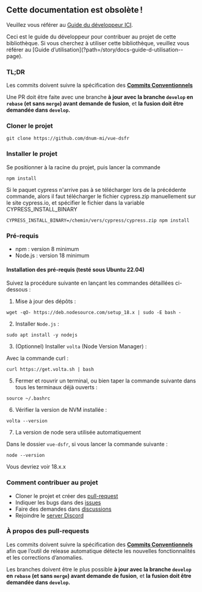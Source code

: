 
<Meta title="Docs/3. Guide du développeur" />


<div style={{border: 'solid 3px red', fontWeight: 700, padding: '1em'}}>

## Cette documentation est obsolète !

Veuillez vous référer au
[Guide du développeur ICI](https://vue-ds.fr/guide/pour-commencer).

</div>

<div style={{fontStyle: 'italic', fontWeight: 300 }}>
Ceci est le guide du développeur pour contribuer au projet de cette bibliothèque.
Si vous cherchez à utiliser cette bibliothèque, veuillez vous référer au
[Guide d’utilisation](?path=/story/docs-guide-d-utilisation--page).

### TL;DR

Les commits doivent suivre la spécification des **[Commits Conventionnels](https://www.conventionalcommits.org/fr/v1.0.0/)**

Une PR doit être faite avec une branche **à jour avec la branche `develop` en `rebase` (et sans `merge`) avant demande de fusion**,
et **la fusion doit être demandée dans `develop`.**

### Cloner le projet

```shell
git clone https://github.com/dnum-mi/vue-dsfr
```

### Installer le projet

Se positionner à la racine du projet, puis lancer la commande

```shell
npm install
```

Si le paquet cypress n'arrive pas à se télécharger lors de la précédente commande, alors il faut télécharger le fichier cypress.zip manuellement sur le site cypress.io, et spécifier le fichier dans la variable CYPRESS\_INSTALL\_BINARY

```shell
CYPRESS_INSTALL_BINARY=/chemin/vers/cypress/cypress.zip npm install
```

### Pré-requis

* npm : version 8 minimum
* Node.js : version 18 minimum

#### Installation des pré-requis (testé sous Ubuntu 22.04)

Suivez la procédure suivante en lançant les commandes détaillées ci-dessous :

1. Mise à jour des dépôts :

```shell
wget -qO- https://deb.nodesource.com/setup_18.x | sudo -E bash -
```

2. Installer `Node.js` :

```shell
sudo apt install -y nodejs
```

3. (Optionnel) Installer `volta` (Node Version Manager) :

Avec la commande curl :

```shell
curl https://get.volta.sh | bash
```

5. Fermer et rouvrir un terminal, ou bien taper la commande suivante dans tous les terminaux déjà ouverts :

```shell
source ~/.bashrc
```

6. Vérifier la version de NVM installée :

```shell
volta --version
```

7. La version de node sera utilisée automatiquement

Dans le dossier `vue-dsfr`, si vous lancer la commande suivante :

```shell
node --version
```

Vous devriez voir 18.x.x

### Comment contribuer au projet

* Cloner le projet et créer des [pull-request](https://docs.github.com/en/github/collaborating-with-pull-requests/proposing-changes-to-your-work-with-pull-requests/about-pull-requests)
* Indiquer les bugs dans des [issues](https://github.com/dnum-mi/vue-dsfr/issues)
* Faire des demandes dans [discussions](https://github.com/dnum-mi/vue-dsfr/discussions)
* Rejoindre le [server Discord](https://discord.gg/jbBJ9769ZZ)

### À propos des pull-requests

Les commits doivent suivre la spécification des **[Commits Conventionnels](https://www.conventionalcommits.org/fr/v1.0.0/)** afin que
l’outil de release automatique détecte les nouvelles fonctionnalités et les corrections d’anomalies.

Les branches doivent être le plus possible **à jour avec la branche `develop` en `rebase` (et sans `merge`) avant demande de fusion**,
et **la fusion doit être demandée dans `develop`.**
</div>
